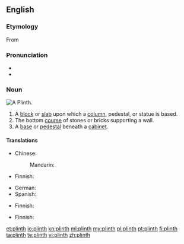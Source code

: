 ==English==

===Etymology===
From {{etyl|grc|en}} {{term|πλίνθος||brick|tr=plinthos|lang=grc|sc=polytonic}}

===Pronunciation===
* {{IPA|/plɪnθ/}}
* {{rhymes|ɪnθ}}

===Noun===
[[Image:Plinth.jpg|thumb|A Plinth.]]
{{en-noun}}

# A [[block]] or [[slab]] upon which a [[column]], pedestal, or statue is based.
# The bottom [[course]] of stones or bricks supporting a wall.
# A [[base]] or [[pedestal]] beneath a [[cabinet]].

====Translations====
{{trans-top|base for column, pedestal or statue}}
* Chinese:
*: Mandarin: {{t|zh|础|tr=chu3|sc=Hani}}
* Finnish: {{t|fi|jalusta}}
{{trans-mid}}
* German: {{t|de|Sockel|m}}
* Spanish: {{t|es|zocalo|m}}
{{trans-bottom}}

{{trans-top|bottom course of stones supporting a wall}}
* Finnish: {{t|fi|kivijalka}}
{{trans-mid}}
{{trans-bottom}}

{{trans-top|base for a cabinet}}
* Finnish: {{t|fi|jalusta}}
{{trans-mid}}
{{trans-bottom}}

[[et:plinth]]
[[io:plinth]]
[[kn:plinth]]
[[ml:plinth]]
[[my:plinth]]
[[pl:plinth]]
[[pt:plinth]]
[[fi:plinth]]
[[ta:plinth]]
[[te:plinth]]
[[vi:plinth]]
[[zh:plinth]]